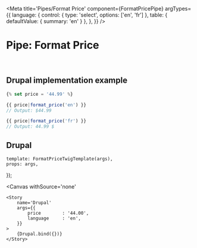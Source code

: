 


<Meta 
    title='Pipes/Format Price' 
    component={FormatPricePipe}
    argTypes={{
        language: {
            control: { type: 'select', options: ['en', 'fr'] },
            table: { defaultValue: { summary: 'en' } },
        },
    }}
/>


# Pipe: Format Price

<br/>

## Drupal implementation example

```jsx
{% set price = '44.99' %}

{{ price|format_price('en') }}
// Output: $44.99

{{ price|format_price('fr') }}
// Output: 44.99 $
```



## Drupal

    template: FormatPriceTwigTemplate(args),
    props: args,
});

<Canvas
    withSource='none'
>
    <Story 
        name='Drupal'
        args={{
            price        : '44.00',
            language     : 'en',
        }}
    >
        {Drupal.bind({})}
    </Story>
</Canvas>